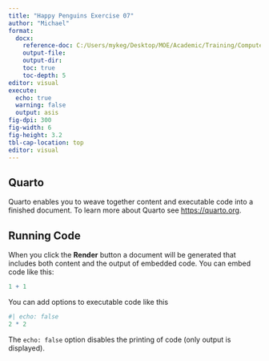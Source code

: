 ```yaml
---
title: "Happy Penguins Exercise 07"
author: "Michael"
format: 
  docx:
    reference-doc: C:/Users/mykeg/Desktop/MOE/Academic/Training/Computer training/Bioinformatics/Module 4 - Applied Biostatistics/RClass2025_1/RScripts/demo2025New.docx
    output-file: 
    output-dir: 
    toc: true
    toc-depth: 5
editor: visual
execute: 
  echo: true
  warning: false
  output: asis
fig-dpi: 300
fig-width: 6
fig-height: 3.2
tbl-cap-location: top
editor: visual
---
```


## Quarto

Quarto enables you to weave together content and executable code into a finished document. To learn more about Quarto see <https://quarto.org>.

## Running Code

When you click the **Render** button a document will be generated that includes both content and the output of embedded code. You can embed code like this:

```r
1 + 1
```

You can add options to executable code like this

```r
#| echo: false
2 * 2
```

The `echo: false` option disables the printing of code (only output is displayed).
